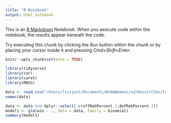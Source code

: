 ```yaml
---
title: "R Notebook"
output: html_notebook
---
```


This is an [R Markdown](http://rmarkdown.rstudio.com) Notebook. When you execute code within the notebook, the results appear beneath the code. 

Try executing this chunk by clicking the *Run* button within the chunk or by placing your cursor inside it and pressing *Cmd+Shift+Enter*. 

```r
knitr::opts_chunk$set(echo = TRUE)
```

```r
library(tidyverse)
library(car)
library(caret)
library(MASS)
```
```r
data <- read.csv("/Users/lissjust/Documents/NCAAWomens/sqlResultCSVs/testTrial2MSU.csv")
names(data)
```
```r
data <- data %>% dplyr::select(-c(offRebPercent.1,defRebPercent.1))
model1 <- glm(win ~ ., data = data, family = binomial)
summary(model1)
```

